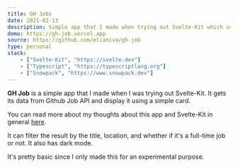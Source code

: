 ```yaml
---
title: GH Jobs
date: 2021-02-13
description: Simple app that I made when trying out Svelte-Kit which uses Github Job API
demo: https://gh-job.vercel.app
source: https://github.com/elianiva/gh-job
type: personal
stack:
    - ["Svelte-Kit", "https://svelte.dev"]
    - ["Typescript", "https://typescriptlang.org"]
    - ["Snowpack", "https://www.snowpack.dev"]
---
```


**GH Job** is a simple app that I made when I was trying out Svelte-Kit. It gets its data from Github Job API and display it using a simple card.

You can read more about my thoughts about this app and Svelte-Kit in general [here](/posts/trying-out-sveltekit).

It can filter the result by the title, location, and whether if it's a full-time job or not. It also has dark mode.

It's pretty basic since I only made this for an experimental purpose.
